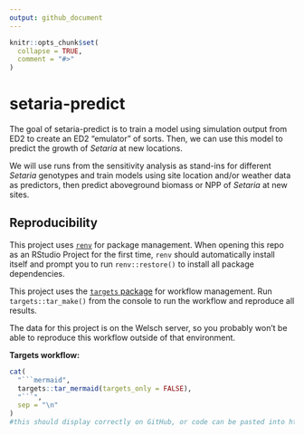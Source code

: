 ```yaml
---
output: github_document
---
```


<!-- README.md is generated from README.Rmd. Please edit that file -->

```r
knitr::opts_chunk$set(
  collapse = TRUE,
  comment = "#>"
)
```


# setaria-predict

<!-- badges: start -->
<!-- badges: end -->

The goal of setaria-predict is to train a model using simulation output from ED2 to create an ED2 "emulator" of sorts.  Then, we can use this model to predict the growth of *Setaria* at new locations.

We will use runs from the sensitivity analysis as stand-ins for different *Setaria* genotypes and train models using site location and/or weather data as predictors, then predict aboveground biomass or NPP of *Setaria* at new sites.

## Reproducibility

This project uses [`renv`](https://rstudio.github.io/renv/articles/renv.html) for package management. When opening this repo as an RStudio Project for the first time, `renv` should automatically install itself and prompt you to run `renv::restore()` to install all package dependencies.

This project uses the [`targets` package](https://docs.ropensci.org/targets/) for workflow management. Run `targets::tar_make()` from the console to run the workflow and reproduce all results.

The data for this project is on the Welsch server, so you probably won't be able to reproduce this workflow outside of that environment.

**Targets workflow:**

```r
cat(
  "```mermaid",
  targets::tar_mermaid(targets_only = FALSE),
  "```",
  sep = "\n"
)
#this should display correctly on GitHub, or code can be pasted into https://mermaid.live
```